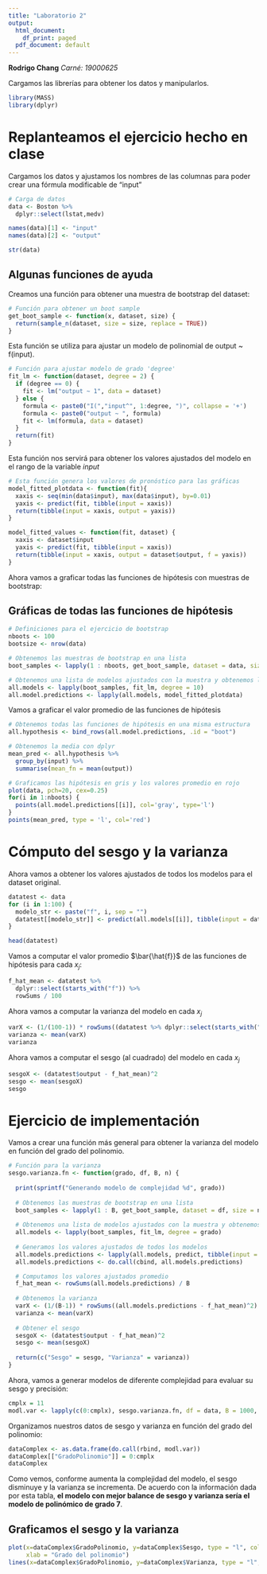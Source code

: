 ```yaml
---
title: "Laboratorio 2"
output:
  html_document:
    df_print: paged
  pdf_document: default
---
```

**Rodrigo Chang**
*Carné: 19000625*

Cargamos las librerías para obtener los datos y manipularlos.

```r
library(MASS)
library(dplyr)
```

# Replanteamos el ejercicio hecho en clase

Cargamos los datos y ajustamos los nombres de las columnas para poder crear una fórmula modificable de "input"

```r
# Carga de datos
data <- Boston %>% 
  dplyr::select(lstat,medv)

names(data)[1] <- "input"
names(data)[2] <- "output"

str(data)
```

## Algunas funciones de ayuda

Creamos una función para obtener una muestra de bootstrap del dataset: 

```r
# Función para obtener un boot sample
get_boot_sample <- function(x, dataset, size) {
  return(sample_n(dataset, size = size, replace = TRUE))
}
```

Esta función se utiliza para ajustar un modelo de polinomial de output ~ f(input).

```r
# Función para ajustar modelo de grado 'degree'
fit_lm <- function(dataset, degree = 2) {
  if (degree == 0) {
    fit <- lm("output ~ 1", data = dataset)
  } else {
    formula <- paste0("I(","input^", 1:degree, ")", collapse = '+')
    formula <- paste0("output ~ ", formula)
    fit <- lm(formula, data = dataset)
  }
  return(fit)
}
```

Esta función nos servirá para obtener los valores ajustados del modelo en el rango de la variable *input*

```r
# Esta función genera los valores de pronóstico para las gráficas
model_fitted_plotdata <- function(fit){
  xaxis <- seq(min(data$input), max(data$input), by=0.01)
  yaxis <- predict(fit, tibble(input = xaxis))
  return(tibble(input = xaxis, output = yaxis))
}

model_fitted_values <- function(fit, dataset) {
  xaxis <- dataset$input
  yaxis <- predict(fit, tibble(input = xaxis))
  return(tibble(input = xaxis, output = dataset$output, f = yaxis))
}
```

Ahora vamos a graficar todas las funciones de hipótesis con muestras de bootstrap:

## Gráficas de todas las funciones de hipótesis

```r
# Definiciones para el ejercicio de bootstrap
nboots <- 100
bootsize <- nrow(data)

# Obtenemos las muestras de bootstrap en una lista
boot_samples <- lapply(1 : nboots, get_boot_sample, dataset = data, size = bootsize)

# Obtenemos una lista de modelos ajustados con la muestra y obtenemos los valores ajustados
all.models <- lapply(boot_samples, fit_lm, degree = 10)
all.model.predictions <- lapply(all.models, model_fitted_plotdata)
```

Vamos a graficar el valor promedio de las funciones de hipótesis
```r
# Obtenemos todas las funciones de hipótesis en una misma estructura
all.hypothesis <- bind_rows(all.model.predictions, .id = "boot")

# Obtenemos la media con dplyr
mean_pred <- all.hypothesis %>% 
  group_by(input) %>% 
  summarise(mean_fn = mean(output))

# Graficamos las hipótesis en gris y los valores promedio en rojo
plot(data, pch=20, cex=0.25)
for(i in 1:nboots) {
  points(all.model.predictions[[i]], col='gray', type='l')
}
points(mean_pred, type = 'l', col='red')
```

# Cómputo del sesgo y la varianza

Ahora vamos a obtener los valores ajustados de todos los modelos para el dataset original.

```r
datatest <- data
for (i in 1:100) {
  modelo_str <- paste("f", i, sep = "")
  datatest[[modelo_str]] <- predict(all.models[[i]], tibble(input = datatest$input))
}

head(datatest)
```

Vamos a computar el valor promedio $\bar{\hat{f}}$ de las funciones de hipótesis para cada $x_j$:

```r
f_hat_mean <- datatest %>%
  dplyr::select(starts_with("f")) %>%
  rowSums / 100
```

Ahora vamos a computar la varianza del modelo en cada $x_j$

```r
varX <- (1/(100-1)) * rowSums((datatest %>% dplyr::select(starts_with("f")) - f_hat_mean)^2)
varianza <- mean(varX)
varianza
```

Ahora vamos a computar el sesgo (al cuadrado) del modelo en cada $x_j$

```r
sesgoX <- (datatest$output - f_hat_mean)^2
sesgo <- mean(sesgoX)
sesgo
```

# Ejercicio de implementación

Vamos a crear una función más general para obtener la varianza del modelo en función del grado del polinomio.

```r
# Función para la varianza
sesgo.varianza.fn <- function(grado, df, B, n) {
  
  print(sprintf("Generando modelo de complejidad %d", grado))
  
  # Obtenemos las muestras de bootstrap en una lista
  boot_samples <- lapply(1 : B, get_boot_sample, dataset = df, size = n)
  
  # Obtenemos una lista de modelos ajustados con la muestra y obtenemos los valores ajustados
  all.models <- lapply(boot_samples, fit_lm, degree = grado)
  
  # Generamos los valores ajustados de todos los modelos
  all.models.predictions <- lapply(all.models, predict, tibble(input = data$input))
  all.models.predictions <- do.call(cbind, all.models.predictions)

  # Computamos los valores ajustados promedio
  f_hat_mean <- rowSums(all.models.predictions) / B
  
  # Obtenemos la varianza
  varX <- (1/(B-1)) * rowSums((all.models.predictions - f_hat_mean)^2)
  varianza <- mean(varX)
  
  # Obtener el sesgo
  sesgoX <- (datatest$output - f_hat_mean)^2
  sesgo <- mean(sesgoX)
  
  return(c("Sesgo" = sesgo, "Varianza" = varianza))
}

```

Ahora, vamos a generar modelos de diferente complejidad para evaluar su sesgo y precisión:

```r
cmplx = 11
modl.var <- lapply(c(0:cmplx), sesgo.varianza.fn, df = data, B = 1000, n = nrow(data))
```

Organizamos nuestros datos de sesgo y varianza en función del grado del polinomio:
```r
dataComplex <- as.data.frame(do.call(rbind, modl.var))
dataComplex[["GradoPolinomio"]] = 0:cmplx
dataComplex
```
Como vemos, conforme aumenta la complejidad del modelo, el sesgo disminuye y la varianza se incrementa. De acuerdo con la información dada por esta tabla, **el modelo con mejor balance de sesgo y varianza sería el modelo de polinómico de grado 7**.


## Graficamos el sesgo y la varianza
```r
plot(x=dataComplex$GradoPolinomio, y=dataComplex$Sesgo, type = "l", col = "red", 
     xlab = "Grado del polinomio")
lines(x=dataComplex$GradoPolinomio, y=dataComplex$Varianza, type = "l", col = "blue")
```
